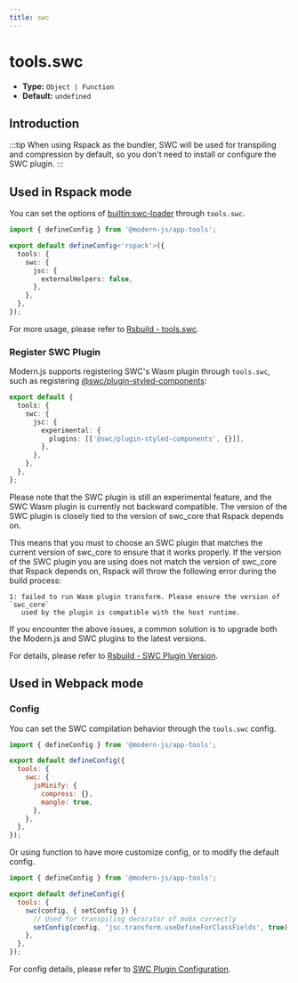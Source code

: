 ```yaml
---
title: swc
---
```


# tools.swc

- **Type:** `Object | Function`
- **Default:** `undefined`

## Introduction


<SWC />

:::tip
When using Rspack as the bundler, SWC will be used for transpiling and compression by default, so you don't need to install or configure the SWC plugin.
:::

## Used in Rspack mode

You can set the options of [builtin:swc-loader](https://rspack.dev/guide/features/builtin-swc-loader) through `tools.swc`.

```ts
import { defineConfig } from '@modern-js/app-tools';

export default defineConfig<'rspack'>({
  tools: {
    swc: {
      jsc: {
        externalHelpers: false,
      },
    },
  },
});
```

For more usage, please refer to [Rsbuild - tools.swc](https://rsbuild.dev/config/tools/swc).

### Register SWC Plugin

Modern.js supports registering SWC's Wasm plugin through `tools.swc`, such as registering [@swc/plugin-styled-components](https://www.npmjs.com/package/@swc/plugin-styled-components):

```ts
export default {
  tools: {
    swc: {
      jsc: {
        experimental: {
          plugins: [['@swc/plugin-styled-components', {}]],
        },
      },
    },
  },
};
```

Please note that the SWC plugin is still an experimental feature, and the SWC Wasm plugin is currently not backward compatible. The version of the SWC plugin is closely tied to the version of swc_core that Rspack depends on.

This means that you must to choose an SWC plugin that matches the current version of swc_core to ensure that it works properly. If the version of the SWC plugin you are using does not match the version of swc_core that Rspack depends on, Rspack will throw the following error during the build process:

```
1: failed to run Wasm plugin transform. Please ensure the version of `swc_core`
   used by the plugin is compatible with the host runtime.
```

If you encounter the above issues, a common solution is to upgrade both the Modern.js and SWC plugins to the latest versions.

For details, please refer to [Rsbuild - SWC Plugin Version](https://rsbuild.dev/guide/basic/configure-swc#swc-plugin-version).

## Used in Webpack mode


<EnableSWC />

### Config

You can set the SWC compilation behavior through the `tools.swc` config.

```js title="modern.config.ts"
import { defineConfig } from '@modern-js/app-tools';

export default defineConfig({
  tools: {
    swc: {
      jsMinify: {
        compress: {},
        mangle: true,
      },
    },
  },
});
```

Or using function to have more customize config, or to modify the default config.

```js title="modern.config.ts"
import { defineConfig } from '@modern-js/app-tools';

export default defineConfig({
  tools: {
    swc(config, { setConfig }) {
      // Used for transpiling decorator of mobx correctly
      setConfig(config, 'jsc.transform.useDefineForClassFields', true);
    },
  },
});
```

For config details, please refer to [SWC Plugin Configuration](/plugin/official/cli-plugins/plugin-swc.html#config).
